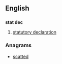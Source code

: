 ==English==

==={{abbreviation}}===
'''stat dec'''

# [[statutory declaration]]

===Anagrams===
* [[scatted#English|scatted]]